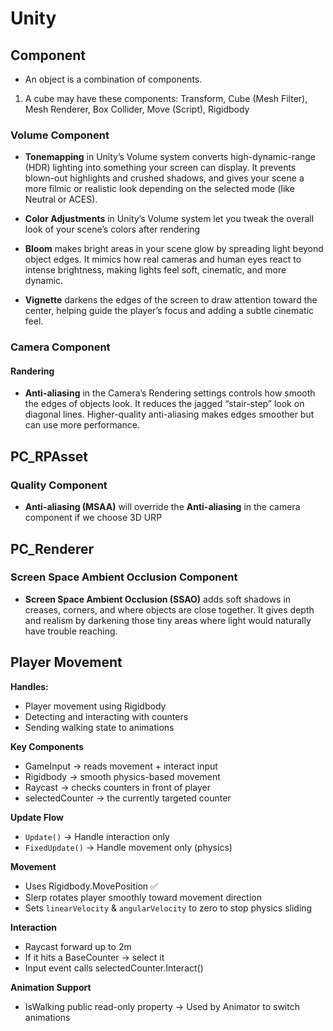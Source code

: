 # Unity

## Component

- An object is a combination of components.

1. A cube may have these components: Transform, Cube (Mesh Filter), Mesh Renderer, Box Collider, Move (Script), Rigidbody

### Volume Component

- **Tonemapping** in Unity’s Volume system converts high-dynamic-range (HDR) lighting into something your screen can display. It prevents blown-out highlights and crushed shadows, and gives your scene a more filmic or realistic look depending on the selected mode (like Neutral or ACES).

- **Color Adjustments** in Unity’s Volume system let you tweak the overall look of your scene’s colors after rendering

- **Bloom** makes bright areas in your scene glow by spreading light beyond object edges. It mimics how real cameras and human eyes react to intense brightness, making lights feel soft, cinematic, and more dynamic.

- **Vignette** darkens the edges of the screen to draw attention toward the center, helping guide the player’s focus and adding a subtle cinematic feel.

### Camera Component

#### Randering

- **Anti-aliasing** in the Camera’s Rendering settings controls how smooth the edges of objects look. It reduces the jagged “stair-step” look on diagonal lines. Higher-quality anti-aliasing makes edges smoother but can use more performance.

## PC_RPAsset

### Quality Component

- **Anti-aliasing (MSAA)** will override the **Anti-aliasing** in the camera component if we choose 3D URP

## PC_Renderer

### Screen Space Ambient Occlusion Component

- **Screen Space Ambient Occlusion (SSAO)** adds soft shadows in creases, corners, and where objects are close together. It gives depth and realism by darkening those tiny areas where light would naturally have trouble reaching.

## Player Movement

**Handles:**

- Player movement using Rigidbody
- Detecting and interacting with counters
- Sending walking state to animations

**Key Components**

- GameInput → reads movement + interact input
- Rigidbody → smooth physics-based movement
- Raycast → checks counters in front of player
- selectedCounter → the currently targeted counter

**Update Flow**

- `Update()` → Handle interaction only
- `FixedUpdate()` → Handle movement only (physics)

**Movement**

- Uses Rigidbody.MovePosition ✅
- Slerp rotates player smoothly toward movement direction
- Sets `linearVelocity` & `angularVelocity` to zero to stop physics sliding

**Interaction**

- Raycast forward up to 2m
- If it hits a BaseCounter → select it
- Input event calls selectedCounter.Interact()

**Animation Support**

- IsWalking public read-only property
  → Used by Animator to switch animations
